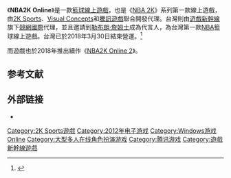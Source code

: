 {{NoteTA
| G1=NBA
| G2=Games
}}
{{Infobox VG
| title=NBA2K Online
| developer=[[2K_Sports|2K Sports]]、[[Visual_Concepts|Visual Concepts]]、[[騰訊遊戲|騰訊遊戲]]
| publisher= {{vgrelease|CN|騰訊遊戲|TW|[[遊戲新幹線|遊戲新幹線]]}}
| distributor=[[Take-Two_Interactive|Take-Two Interactive]]
| series=[[NBA_2K系列|NBA 2K系列]]
| producer=
| platforms=[[Microsoft_Windows|Microsoft Windows]]
| genre = [[體育類遊戲|體育類]]（籃球）
| modes=[[单人电子游戏|单人]]、[[多人电子游戏|多人]]
| released= {{vgrelease|CN|2012年5月|TW|2013年10月29日}}
| shutdown = {{vgrelease|TW|2018年3月30日|}}
}}

《'''NBA2K Online'''》是一款[[籃球|籃球]][[線上遊戲|線上遊戲]]，也是《[[NBA_2K|NBA 2K]]》系列第一款線上遊戲，由[[2K_Sports|2K Sports]]、[[Visual_Concepts|Visual Concepts]]和[[騰訊遊戲|騰訊遊戲]]聯合開發代理。台灣則由[[遊戲新幹線|遊戲新幹線]]旗下[[競網國際|競網國際]]代理，並且邀請到[[勒布朗·詹姆士|勒布朗·詹姆士]]成為代言人，為台灣第一款[[NBA|NBA]]籃球線上遊戲。台灣已於2018年3月30日結束營運。<ref>{{Cite web |url=http://nba2kol.competgames.com/index.aspx?ID=2027 |title=【系統】3月30日結束營運公告 |accessdate=2018-03-16 |archive-date=2018-03-17 |archive-url=https://web.archive.org/web/20180317035713/http://nba2kol.competgames.com/index.aspx?ID=2027 |dead-url=no }}</ref>

而遊戲也於2018年推出續作《[[NBA2K_Online_2|NBA2K Online 2]]》。

== 参考文献 ==
{{Reflist}}

== 外部链接 ==

* {{Official websites|http://nba2k.qq.com/|中国大陆|http://nba2kol.competgames.com/|台湾}}

{{NBA 2K系列}}
{{腾讯游戏}}

{{DEFAULTSORT:NBA 2K Online}}
[[Category:2K_Sports遊戲|Category:2K Sports遊戲]]
[[Category:2012年电子游戏|Category:2012年电子游戏]]
[[Category:Windows游戏|Category:Windows游戏]]
[[Category:NBA_2K系列|Online]]
[[Category:大型多人在线角色扮演游戏|Category:大型多人在线角色扮演游戏]]
[[Category:腾讯游戏|Category:腾讯游戏]]
[[Category:遊戲新幹線遊戲|Category:遊戲新幹線遊戲]]

{{sports-videogame-stub}}
{{TakeTwo-stub}}